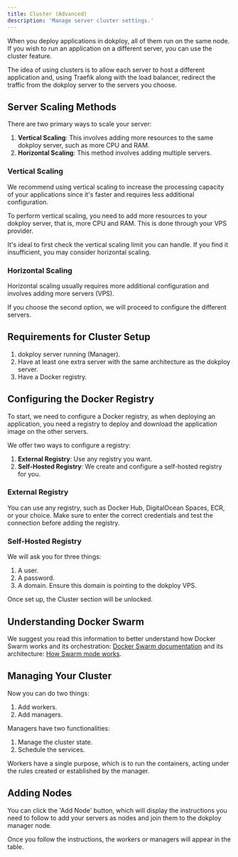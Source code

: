 ```yaml
---
title: Cluster (Advanced)
description: 'Manage server cluster settings.'
---
```


When you deploy applications in dokploy, all of them run on the same node. If you wish to run an application on a different server, you can use the cluster feature.

The idea of using clusters is to allow each server to host a different application and, using Traefik along with the load balancer, redirect the traffic from the dokploy server to the servers you choose.

## Server Scaling Methods

There are two primary ways to scale your server:

1. **Vertical Scaling**: This involves adding more resources to the same dokploy server, such as more CPU and RAM.
2. **Horizontal Scaling**: This method involves adding multiple servers.

### Vertical Scaling

We recommend using vertical scaling to increase the processing capacity of your applications since it's faster and requires less additional configuration.

To perform vertical scaling, you need to add more resources to your dokploy server, that is, more CPU and RAM. This is done through your VPS provider.

It's ideal to first check the vertical scaling limit you can handle. If you find it insufficient, you may consider horizontal scaling.

### Horizontal Scaling

Horizontal scaling usually requires more additional configuration and involves adding more servers (VPS).

If you choose the second option, we will proceed to configure the different servers.

## Requirements for Cluster Setup

1. dokploy server running (Manager).
2. Have at least one extra server with the same architecture as the dokploy server.
3. Have a Docker registry.

## Configuring the Docker Registry

To start, we need to configure a Docker registry, as when deploying an application, you need a registry to deploy and download the application image on the other servers.

We offer two ways to configure a registry:

1. **External Registry**: Use any registry you want.
2. **Self-Hosted Registry**: We create and configure a self-hosted registry for you.

### External Registry

You can use any registry, such as Docker Hub, DigitalOcean Spaces, ECR, or your choice. Make sure to enter the correct credentials and test the connection before adding the registry.

### Self-Hosted Registry

We will ask you for three things:

1. A user.
2. A password.
3. A domain. Ensure this domain is pointing to the dokploy VPS.

Once set up, the Cluster section will be unlocked.

## Understanding Docker Swarm

We suggest you read this information to better understand how Docker Swarm works and its orchestration: [Docker Swarm documentation](https://docs.docker.com/engine/swarm/) and its architecture: [How Swarm mode works](https://docs.docker.com/engine/swarm/how-swarm-mode-works/nodes/).

## Managing Your Cluster

Now you can do two things:

1. Add workers.
2. Add managers.

Managers have two functionalities:

1. Manage the cluster state.
2. Schedule the services.

Workers have a single purpose, which is to run the containers, acting under the rules created or established by the manager.

## Adding Nodes

You can click the 'Add Node' button, which will display the instructions you need to follow to add your servers as nodes and join them to the dokploy manager node.

<ImageZoom src="/assets/add-node.png" width={800} height={630} className="rounded-lg"/>

Once you follow the instructions, the workers or managers will appear in the table.

<ImageZoom src="/assets/nodes.png" width={800} height={630} className="rounded-lg"/>
